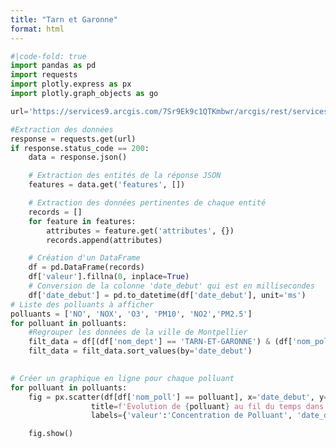 ```yaml
---
title: "Tarn et Garonne"
format: html
---
```

```python
#|code-fold: true
import pandas as pd
import requests
import plotly.express as px
import plotly.graph_objects as go

url='https://services9.arcgis.com/7Sr9Ek9c1QTKmbwr/arcgis/rest/services/mesures_occitanie_annuelle_poll_princ/FeatureServer/0/query?where=1%3D1&outFields=nom_dept,nom_com,insee_com,nom_station,nom_poll,valeur,unite,date_debut,x_l93,y_l93&outSR=4326&f=json'

#Extraction des données
response = requests.get(url)
if response.status_code == 200:
    data = response.json()

    # Extraction des entités de la réponse JSON
    features = data.get('features', [])

    # Extraction des données pertinentes de chaque entité
    records = []
    for feature in features:
        attributes = feature.get('attributes', {})
        records.append(attributes)

    # Création d'un DataFrame
    df = pd.DataFrame(records)
    df['valeur'].fillna(0, inplace=True)
    # Conversion de la colonne 'date_debut' qui est en millisecondes
    df['date_debut'] = pd.to_datetime(df['date_debut'], unit='ms')
# Liste des polluants à afficher
polluants = ['NO', 'NOX', 'O3', 'PM10', 'NO2','PM2.5']
for polluant in polluants:
    #Regrouper les données de la ville de Montpellier
    filt_data = df[(df['nom_dept'] == 'TARN-ET-GARONNE') & (df['nom_poll'] == polluant)]
    filt_data = filt_data.sort_values(by='date_debut')
    

# Créer un graphique en ligne pour chaque polluant
for polluant in polluants:
    fig = px.scatter(df[df['nom_poll'] == polluant], x='date_debut', y='valeur', 
                  title=f'Évolution de {polluant} au fil du temps dans le département Tarn et Garonne',
                  labels={'valeur':'Concentration de Polluant', 'date_debut': 'Date'})

    fig.show()
```
